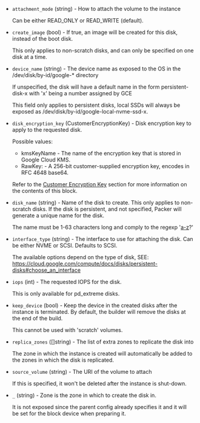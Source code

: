 <!-- Code generated from the comments of the BlockDevice struct in lib/common/block_device.go; DO NOT EDIT MANUALLY -->

- `attachment_mode` (string) - How to attach the volume to the instance
  
  Can be either READ_ONLY or READ_WRITE (default).

- `create_image` (bool) - If true, an image will be created for this disk, instead of the boot disk.
  
  This only applies to non-scratch disks, and can only be specified on one disk at a
  time.

- `device_name` (string) - The device name as exposed to the OS in the /dev/disk/by-id/google-* directory
  
  If unspecified, the disk will have a default name in the form
  persistent-disk-x with 'x' being a number assigned by GCE
  
  This field only applies to persistent disks, local SSDs will always
  be exposed as /dev/disk/by-id/google-local-nvme-ssd-x.

- `disk_encryption_key` (CustomerEncryptionKey) - Disk encryption key to apply to the requested disk.
  
  Possible values:
  * kmsKeyName -  The name of the encryption key that is stored in Google Cloud KMS.
  * RawKey: - A 256-bit customer-supplied encryption key, encodes in RFC 4648 base64.
  
  Refer to the [Customer Encryption Key](#customer-encryption-key) section for more information on the contents of this block.

- `disk_name` (string) - Name of the disk to create.
  This only applies to non-scratch disks. If the disk is persistent, and
  not specified, Packer will generate a unique name for the disk.
  
  The name must be 1-63 characters long and comply to the regexp
  '[a-z]([-a-z0-9]*[a-z0-9])?'

- `interface_type` (string) - The interface to use for attaching the disk.
  Can be either NVME or SCSI. Defaults to SCSI.
  
  The available options depend on the type of disk, SEE: https://cloud.google.com/compute/docs/disks/persistent-disks#choose_an_interface

- `iops` (int) - The requested IOPS for the disk.
  
  This is only available for pd_extreme disks.

- `keep_device` (bool) - Keep the device in the created disks after the instance is terminated.
  By default, the builder will remove the disks at the end of the build.
  
  This cannot be used with 'scratch' volumes.

- `replica_zones` ([]string) - The list of extra zones to replicate the disk into
  
  The zone in which the instance is created will automatically be
  added to the zones in which the disk is replicated.

- `source_volume` (string) - The URI of the volume to attach
  
  If this is specified, it won't be deleted after the instance is shut-down.

- `_` (string) - Zone is the zone in which to create the disk in.
  
  It is not exposed since the parent config already specifies it
  and it will be set for the block device when preparing it.

<!-- End of code generated from the comments of the BlockDevice struct in lib/common/block_device.go; -->
